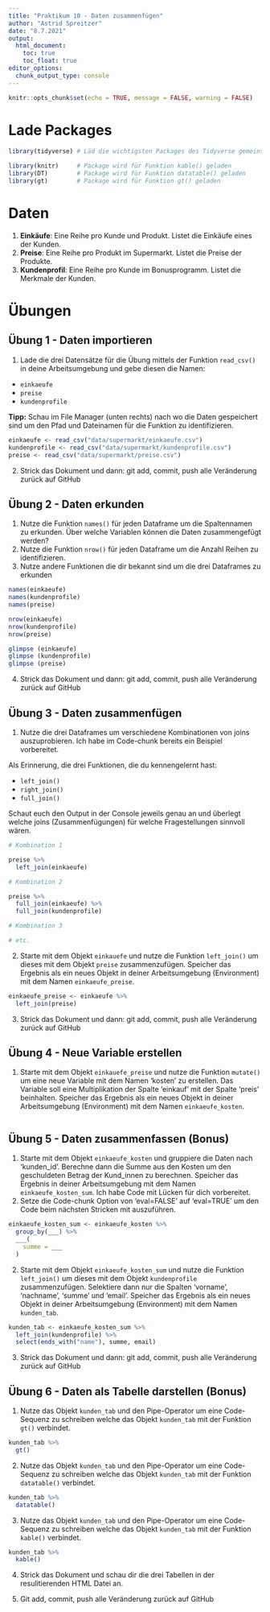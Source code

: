 ```yaml
---
title: "Praktikum 10 - Daten zusammenfügen"
author: "Astrid Spreitzer"
date: "8.7.2021"
output: 
  html_document: 
    toc: true
    toc_float: true
editor_options: 
  chunk_output_type: console
---
```


```r
knitr::opts_chunk$set(echo = TRUE, message = FALSE, warning = FALSE)
```

# Lade Packages

```r
library(tidyverse) # Läd die wichtigsten Packages des Tidyverse gemeinsam

library(knitr)     # Package wird für Funktion kable() geladen
library(DT)        # Package wird für Funktion datatable() geladen
library(gt)        # Package wird für Funktion gt() geladen
```

# Daten

1. **Einkäufe**: Eine Reihe pro Kunde und Produkt. Listet die Einkäufe eines der Kunden.
2. **Preise**: Eine Reihe pro Produkt im Supermarkt. Listet die Preise der Produkte.
3. **Kundenprofil**: Eine Reihe pro Kunde im Bonusprogramm. Listet die Merkmale der Kunden.

# Übungen

## Übung 1 - Daten importieren

1. Lade die drei Datensätze für die Übung mittels der Funktion `read_csv()` in deine Arbeitsumgebung und gebe diesen die Namen:

- `einkaeufe`
- `preise`
- `kundenprofile`

**Tipp:** Schau im File Manager (unten rechts) nach wo die Daten gespeichert sind um den Pfad und Dateinamen für die Funktion zu identifizieren.

```r

einkaeufe <- read_csv("data/supermarkt/einkaeufe.csv")
kundenprofile <- read_csv("data/supermarkt/kundenprofile.csv")
preise <- read_csv("data/supermarkt/preise.csv")

```

2. Strick das Dokument und dann: git add, commit, push alle Veränderung zurück auf GitHub

## Übung 2 - Daten erkunden

1. Nutze die Funktion `names()` für jeden Dataframe um die Spaltennamen zu erkunden. Über welche Variablen können die Daten zusammengefügt werden?
2. Nutze die Funktion `nrow()` für jeden Dataframe um die Anzahl Reihen zu identifizieren.
3. Nutze andere Funktionen die dir bekannt sind um die drei Dataframes zu erkunden

```r

names(einkaeufe)
names(kundenprofile)
names(preise)

nrow(einkaeufe)
nrow(kundenprofile)
nrow(preise)

glimpse (einkaeufe)
glimpse (kundenprofile)
glimpse (preise)

```

4. Strick das Dokument und dann: git add, commit, push alle Veränderung zurück auf GitHub

## Übung 3 - Daten zusammenfügen

1. Nutze die drei Dataframes um verschiedene Kombinationen von joins auszuprobieren. Ich habe im Code-chunk bereits ein Beispiel vorbereitet.

Als Erinnerung, die drei Funktionen, die du kennengelernt hast:

- `left_join()`
- `right_join()`
- `full_join()`

Schaut euch den Output in der Console jeweils genau an und überlegt welche joins (Zusammenfügungen) für welche Fragestellungen sinnvoll wären.

```r

# Kombination 1

preise %>% 
  left_join(einkaeufe)

# Kombination 2

preise %>% 
  full_join(einkaeufe) %>% 
  full_join(kundenprofile)

# Kombination 3

# etc. 

```

2. Starte mit dem Objekt `einkauefe` und nutze die Funktion `left_join()` um dieses mit dem Objekt `preise` zusammenzufügen. Speicher das Ergebnis als ein neues Objekt in deiner Arbeitsumgebung (Environment) mit dem Namen `einkaeufe_preise`.

```r

einkaeufe_preise <- einkaeufe %>% 
  left_join(preise)

```

3. Strick das Dokument und dann: git add, commit, push alle Veränderung zurück auf GitHub

## Übung 4 - Neue Variable erstellen

1. Starte mit dem Objekt `einkauefe_preise` und nutze die Funktion `mutate()` um eine neue Variable mit dem Namen 'kosten' zu erstellen. Das Variable soll eine Multiplikation der Spalte 'einkauf' mit der Spalte 'preis' beinhalten. Speicher das Ergebnis als ein neues Objekt in deiner Arbeitsumgebung (Environment) mit dem Namen `einkaeufe_kosten`.

```r


```

## Übung 5 - Daten zusammenfassen (Bonus)

1. Starte mit dem Objekt `einkaeufe_kosten` und gruppiere die Daten nach 'kunden_id'. Berechne dann die Summe aus den Kosten um den geschuldeten Betrag der Kund_innen zu berechnen. Speicher das Ergebnis in deiner Arbeitsumgebung mit dem Namen `einkaeufe_kosten_sum`. Ich habe Code mit Lücken für dich vorbereitet.
2. Setze die Code-chunk Option von 'eval=FALSE' auf 'eval=TRUE' um den Code beim nächsten Stricken mit auszuführen.

```r

einkaeufe_kosten_sum <- einkaeufe_kosten %>% 
  group_by(___) %>% 
  ___(
    summe = ___
  )

```

2. Starte mit dem Objekt `einkaeufe_kosten_sum` und nutze die Funktion `left_join()` um dieses mit dem Objekt `kundenprofile` zusammenzufügen. Selektiere dann nur die Spalten 'vorname', 'nachname', 'summe' und 'email'. Speicher das Ergebnis als ein neues Objekt in deiner Arbeitsumgebung (Environment) mit dem Namen `kunden_tab`.

```r

kunden_tab <- einkaeufe_kosten_sum %>% 
  left_join(kundenprofile) %>% 
  select(ends_with("name"), summe, email)

```

3. Strick das Dokument und dann: git add, commit, push alle Veränderung zurück auf GitHub

## Übung 6 - Daten als Tabelle darstellen (Bonus)

1. Nutze das Objekt `kunden_tab` und den Pipe-Operator um eine Code-Sequenz zu schreiben welche das Objekt `kunden_tab` mit der Funktion `gt()` verbindet. 

```r
kunden_tab %>% 
  gt()
```

2. Nutze das Objekt `kunden_tab` und den Pipe-Operator um eine Code-Sequenz zu schreiben welche das Objekt `kunden_tab` mit der Funktion `datatable()` verbindet.

```r
kunden_tab %>% 
  datatable()
```

3. Nutze das Objekt `kunden_tab` und den Pipe-Operator um eine Code-Sequenz zu schreiben welche das Objekt `kunden_tab` mit der Funktion `kable()` verbindet.

```r
kunden_tab %>% 
  kable()
```

4. Strick das Dokument und schau dir die drei Tabellen in der resulitierenden HTML Datei an. 

5. Git add, commit, push alle Veränderung zurück auf GitHub
